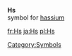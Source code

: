 '''Hs'''<br>{{chemistry}} symbol for [[hassium]]
[[Category:Symbols]]

[[fr:Hs]]
[[ja:Hs]]
[[pl:Hs]]